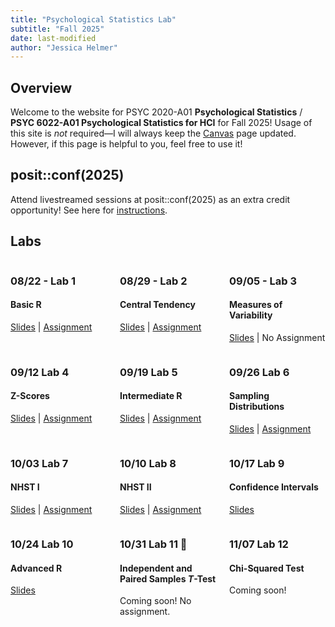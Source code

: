 ```yaml
---
title: "Psychological Statistics Lab"
subtitle: "Fall 2025"
date: last-modified
author: "Jessica Helmer"
---
```


## Overview

Welcome to the website for PSYC 2020-A01 **Psychological Statistics** / **PSYC 6022-A01 Psychological Statistics for HCI** for Fall 2025! Usage of this site is *not* required—I will always keep the [Canvas](https://www.canvas.gatech.edu/) page updated. However, if this page is helpful to you, feel free to use it!

## posit::conf(2025)

Attend livestreamed sessions at posit::conf(2025) as an extra credit opportunity! See here for [instructions](/labs/Extra Credit/Extra Credit 1.qmd).

## Labs

:::: {.columns}
::: {.column width=33%}
### 08/22 - Lab 1
#### Basic R
[Slides](/labs/Lab 1 - Basic R/PSYC2020L Lab 1.qmd) | [Assignment](/labs/Lab 1 - Basic R/PSYC2020L Assignment 1.rmd)
:::

::: {.column width=33%}
### 08/29 - Lab 2
#### Central Tendency
[Slides](/labs/Lab 2 - Central Tendency/PSYC2020L Lab 2.qmd) | [Assignment](/labs/Lab 2 - Central Tendency/PSYC2020L Assignment 2.rmd)
:::

::: {.column width=33%}
### 09/05 - Lab 3
#### Measures of Variability
[Slides](/labs/Lab 3 - Measures of Variability/PSYC2020 Lab 3.qmd) | No Assignment
:::
::::

:::: {.columns}
::: {.column width=33%}
### 09/12 Lab 4
#### Z-Scores
[Slides](/labs/Lab 4 - Z-Scores/PSYC2020 Lab 4.qmd) | [Assignment]()
:::

::: {.column width=33%}
### 09/19 Lab 5
#### Intermediate R
[Slides](/labs/Lab 5 - Intermediate R/PSYC2020 Lab 5.qmd) | [Assignment](/labs/Lab 5 - Intermediate R/PSYC2020L Assignment 5.rmd)
:::

::: {.column width=33%}
### 09/26 Lab 6
#### Sampling Distributions
[Slides](/labs/Lab 6 - Sampling Distributions/PSYC2020 Lab 6.qmd) | [Assignment](/labs/Lab 6 - Sampling Distributions/PSYC2020L Assignment 6.rmd)
:::
::::

:::: {.columns}
::: {.column width=33%}
### 10/03 Lab 7
#### NHST I
[Slides](/labs/Lab 7 - NHST I/PSYC2020 Lab 7.qmd) | [Assignment]()
:::

::: {.column width=33%}
### 10/10 Lab 8
#### NHST II
[Slides](/labs/Lab 8 - NHST II/PSYC2020 Lab 8.qmd) | [Assignment](/labs/Lab 8 - NHST II/Lab 8 Assignment.rmd) 
:::

::: {.column width=33%}
### 10/17 Lab 9
#### Confidence Intervals
[Slides](/labs/Lab 9 - Confidence Intervals/PSYC2020 Lab 9.qmd) 
:::
::::


:::: {.columns}
::: {.column width=33%}
### 10/24 Lab 10
#### Advanced R
[Slides](/labs/Lab 10 - Advanced R/PSYC2020 Lab 10.qmd)
:::

::: {.column width=33%}
### 10/31 Lab 11 🎃
#### Independent and Paired Samples *T*-Test
Coming soon! No assignment. 
:::

::: {.column width=33%}
### 11/07 Lab 12
#### Chi-Squared Test
Coming soon!
:::
::::

